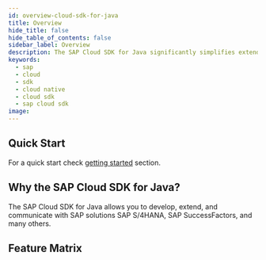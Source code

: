 ```yaml
---
id: overview-cloud-sdk-for-java
title: Overview
hide_title: false
hide_table_of_contents: false
sidebar_label: Overview
description: The SAP Cloud SDK for Java significantly simplifies extending and developing an application with SAP Cloud Platform
keywords:
  - sap
  - cloud
  - sdk
  - cloud native
  - cloud sdk
  - sap cloud sdk
image:
---
```



<MvnBadge />

## Quick Start

For a quick start check [getting started](getting-started) section.

## Why the SAP Cloud SDK for Java?

The SAP Cloud SDK for Java allows you to develop, extend, and communicate with SAP solutions SAP S/4HANA, SAP SuccessFactors, and many others.

## Feature Matrix

<JavaFeatureTable />
